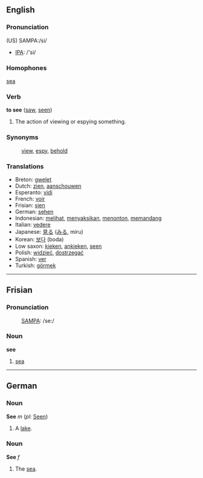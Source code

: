 ==English==
=== Pronunciation ===
(US) SAMPA:/si/
*[[w:IPA|IPA]]: /'si/

=== Homophones ===
[[sea]]

=== Verb ===
'''to see''' ([[saw]], [[seen]])

# The action of viewing or espying something.

=== Synonyms ===
:[[view]], [[espy]], [[behold]]

=== Translations ===
*Breton: [[gwelet]]
*Dutch: [[zien]], [[aanschouwen]]
*Esperanto: [[vidi]]
*French: [[voir]]
*Frisian: [[sjen]]
*German: [[sehen]]
*Indonesian: [[lihat|melihat]], [[saksi|menyaksikan]], [[tonton|menonton]], [[pandang|memandang]]
*Italian: [[vedere]]
*Japanese: [[見る]] ([[みる]], miru)
*Korean: [[보다]] (boda)
*Low saxon: [[kieken]], [[ankieken]], [[seen]]
*Polish: [[widzieć]], [[dostrzegać]]
*Spanish: [[ver]]
*Turkish: [[görmek]]

----
==Frisian==
===Pronunciation===
:[[SAMPA]]: /se:/

===Noun===
'''see'''

# [[sea]]

----
==German==
===Noun===
'''See''' ''m'' (''pl:'' [[Seen]])

#A [[lake]].

===Noun===
'''See''' ''f''

#The [[sea]].